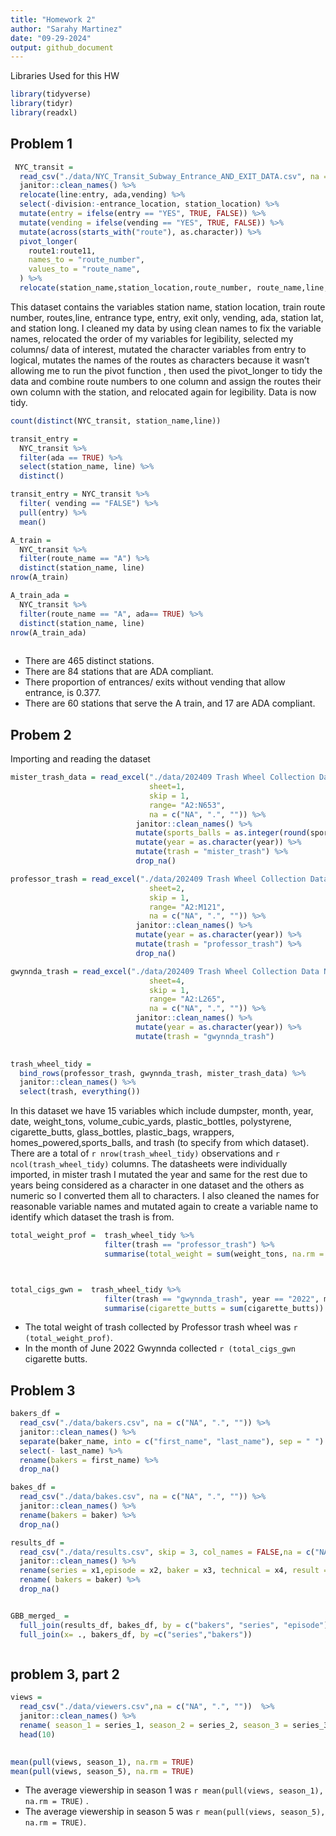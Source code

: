 ```yaml
---
title: "Homework 2"
author: "Sarahy Martinez"
date: "09-29-2024"
output: github_document
---
```


Libraries Used for this HW
```r
library(tidyverse)
library(tidyr)
library(readxl)
```

## Problem 1


```r
 NYC_transit =
  read_csv("./data/NYC_Transit_Subway_Entrance_AND_EXIT_DATA.csv", na = c("NA", ".", "")) %>% 
  janitor::clean_names() %>% 
  relocate(line:entry, ada,vending) %>% 
  select(-division:-entrance_location, station_location) %>% 
  mutate(entry = ifelse(entry == "YES", TRUE, FALSE)) %>% 
  mutate(vending = ifelse(vending == "YES", TRUE, FALSE)) %>% 
  mutate(across(starts_with("route"), as.character)) %>% 
  pivot_longer(
    route1:route11,
    names_to = "route_number",
    values_to = "route_name",
  ) %>% 
  relocate(station_name,station_location,route_number, route_name,line,entrance_type, entry, ada,vending)

```

This dataset contains the variables  station name, station location, train route number, routes,line, entrance type, entry, exit only, vending, ada, station lat, and station long. I cleaned my data by using clean names to fix the variable names, relocated the order of my variables for legibility, selected my columns/ data of interest, mutated the character variables from entry to logical, mutates the names of the routes as characters because it wasn't allowing me to run the pivot function , then used the pivot_longer to tidy the data and combine route numbers to one column  and assign the routes their own column with the station, and relocated again for legibility.  Data is now tidy.



```r
count(distinct(NYC_transit, station_name,line))

transit_entry = 
  NYC_transit %>% 
  filter(ada == TRUE) %>% 
  select(station_name, line) %>% 
  distinct()

transit_entry = NYC_transit %>% 
  filter( vending == "FALSE") %>% 
  pull(entry) %>% 
  mean()

A_train =
  NYC_transit %>% 
  filter(route_name == "A") %>% 
  distinct(station_name, line) 
nrow(A_train)

A_train_ada =
  NYC_transit %>% 
  filter(route_name == "A", ada== TRUE) %>% 
  distinct(station_name, line) 
nrow(A_train_ada)
 
```

* There are 465 distinct stations.
* There are 84 stations that are ADA compliant. 
* There proportion of entrances/ exits without vending that allow entrance, is  0.377. 
* There are 60 stations that serve the A train, and 17 are ADA compliant. 


## Probem 2


Importing and reading the dataset

```r

mister_trash_data = read_excel("./data/202409 Trash Wheel Collection Data New.xlsx", 
                               sheet=1,
                               skip = 1,
                               range= "A2:N653",
                               na = c("NA", ".", "")) %>% 
                            janitor::clean_names() %>% 
                            mutate(sports_balls = as.integer(round(sports_balls))) %>% 
                            mutate(year = as.character(year)) %>% 
                            mutate(trash = "mister_trash") %>% 
                            drop_na()


```




```r

professor_trash = read_excel("./data/202409 Trash Wheel Collection Data New.xlsx", 
                               sheet=2,
                               skip = 1,
                               range= "A2:M121",
                               na = c("NA", ".", "")) %>% 
                            janitor::clean_names() %>% 
                            mutate(year = as.character(year)) %>% 
                            mutate(trash = "professor_trash") %>% 
                            drop_na()


```



```r

gwynnda_trash = read_excel("./data/202409 Trash Wheel Collection Data New.xlsx", 
                               sheet=4,
                               skip = 1,
                               range= "A2:L265",
                               na = c("NA", ".", "")) %>% 
                            janitor::clean_names() %>% 
                            mutate(year = as.character(year)) %>% 
                            mutate(trash = "gwynnda_trash") 
                            

```


```r

trash_wheel_tidy = 
  bind_rows(professor_trash, gwynnda_trash, mister_trash_data) %>% 
  janitor::clean_names() %>% 
  select(trash, everything())


```

In this dataset we have 15 variables which include dumpster, month, year, date, weight_tons, volume_cubic_yards, plastic_bottles, polystyrene, cigarette_butts, glass_bottles, plastic_bags, wrappers, homes_powered,sports_balls, and trash (to specify from which dataset). There are a total of `r nrow(trash_wheel_tidy)` observations and `r ncol(trash_wheel_tidy)` columns. The datasheets were individually imported, in mister trash I mutated the year and same for the rest due to years being considered as a character in one dataset and the others as numeric so I converted them all to characters. I also cleaned the names for reasonable variable names and mutated again to create a variable name to identify which dataset the trash is from. 

```r

total_weight_prof =  trash_wheel_tidy %>% 
                     filter(trash == "professor_trash") %>% 
                     summarise(total_weight = sum(weight_tons, na.rm = TRUE))



total_cigs_gwn =  trash_wheel_tidy %>% 
                     filter(trash == "gwynnda_trash", year == "2022", month == "June") %>% 
                     summarise(cigarette_butts = sum(cigarette_butts))

```


* The total weight of trash collected by Professor trash wheel was `r (total_weight_prof)`. 
* In the month of June 2022 Gwynnda collected `r (total_cigs_gwn` cigarette butts. 


## Problem 3

```r


bakers_df = 
  read_csv("./data/bakers.csv", na = c("NA", ".", "")) %>% 
  janitor::clean_names() %>% 
  separate(baker_name, into = c("first_name", "last_name"), sep = " ") %>% 
  select(- last_name) %>% 
  rename(bakers = first_name) %>% 
  drop_na()

bakes_df = 
  read_csv("./data/bakes.csv", na = c("NA", ".", "")) %>% 
  janitor::clean_names() %>% 
  rename(bakers = baker) %>% 
  drop_na()

results_df = 
  read_csv("./data/results.csv", skip = 3, col_names = FALSE,na = c("NA", ".", "")) %>% 
  janitor::clean_names() %>% 
  rename(series = x1,episode = x2, baker = x3, technical = x4, result = x5, ) %>% 
  rename( bakers = baker) %>% 
  drop_na()


GBB_merged_ = 
  full_join(results_df, bakes_df, by = c("bakers", "series", "episode")) %>% 
  full_join(x= ., bakers_df, by =c("series","bakers"))



```


## problem 3, part 2 

```r
views = 
  read_csv("./data/viewers.csv",na = c("NA", ".", ""))  %>% 
  janitor::clean_names() %>% 
  rename( season_1 = series_1, season_2 = series_2, season_3 = series_3, season_4 = series_4, season_5 = series_5, season_6 = series_6, season_7 = series_7, season_8 = series_8, season_9 = series_9, season_10 = series_10) %>% 
  head(10)
 

mean(pull(views, season_1), na.rm = TRUE)
mean(pull(views, season_5), na.rm = TRUE)


```

* The average viewership in season 1 was `r mean(pull(views, season_1), na.rm = TRUE) ` .
* The average viewership in season 5 was `r mean(pull(views, season_5), na.rm = TRUE)`.










